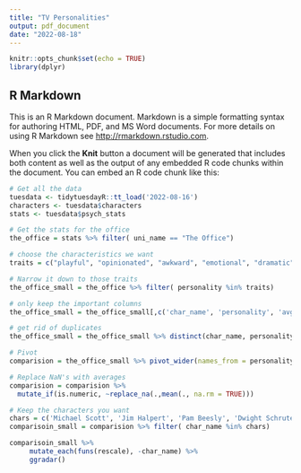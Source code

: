 ---
title: "TV Personalities"
output: pdf_document
date: "2022-08-18"
---

```{r setup, include=FALSE}
knitr::opts_chunk$set(echo = TRUE)
library(dplyr)
```

## R Markdown

This is an R Markdown document. Markdown is a simple formatting syntax for authoring HTML, PDF, and MS Word documents. For more details on using R Markdown see <http://rmarkdown.rstudio.com>.

When you click the **Knit** button a document will be generated that includes both content as well as the output of any embedded R code chunks within the document. You can embed an R code chunk like this:

```{r}
# Get all the data
tuesdata <- tidytuesdayR::tt_load('2022-08-16')
characters <- tuesdata$characters
stats <- tuesdata$psych_stats
```


```{r}
# Get the stats for the office 
the_office = stats %>% filter( uni_name == "The Office")

# choose the characteristics we want
traits = c("playful", "opinionated", "awkward", "emotional", "dramatic", "playful", "flirtatious", "bold", "trusting")

# Narrow it down to those traits 
the_office_small = the_office %>% filter( personality %in% traits)

# only keep the important columns
the_office_small = the_office_small[,c('char_name', 'personality', 'avg_rating')]

# get rid of duplicates
the_office_small = the_office_small %>% distinct(char_name, personality, .keep_all = TRUE)

# Pivot
comparision = the_office_small %>% pivot_wider(names_from = personality, values_from = avg_rating)

# Replace NaN's with averages
comparision = comparision %>% 
  mutate_if(is.numeric, ~replace_na(.,mean(., na.rm = TRUE)))

# Keep the characters you want 
chars = c('Michael Scott', 'Jim Halpert', 'Pam Beesly', 'Dwight Schrute' ,'Andy Bernard')
comparisoin_small = comparision %>% filter( char_name %in% chars)


```

```{r}
comparisoin_small %>% 
     mutate_each(funs(rescale), -char_name) %>%
     ggradar()

```

